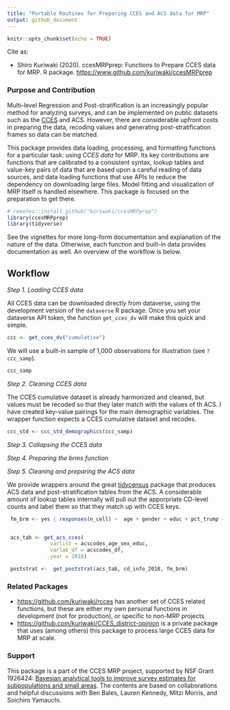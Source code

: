```yaml
---
title: "Portable Routines for Preparing CCES and ACS data for MRP"
output: github_document
---
```


```r
knitr::opts_chunk$set(echo = TRUE)
```

Cite as:

* Shiro Kuriwaki (2020). ccesMRPprep: Functions to Prepare CCES data for MRP. R package. <https://www.github.com/kuriwaki/ccesMRPprep>


### Purpose and Contribution

Multi-level Regression and Post-stratification is an increasingly popular method for analyzing surveys, and can be implemented on public datasets such as the [CCES](https://cces.gov.harvard.edu/) and ACS. However, there are considerable upfront costs in preparing the data, recoding values and generating post-stratification frames so data can be matched.

This package provides data loading, processing, and formatting functions for a particular task: using _CCES data_ for MRP. Its key contributions are functions that are calibrated to a consistent syntax, lookup tables and value-key pairs of data that are based upon a careful reading of data sources, and data loading functions that use APIs to reduce the dependency on downloading large files. Model fitting and visualization of MRP itself is handled elsewhere. This package is focused on the preparation to get there. 
   
   
```r
# remotes::install_github("kuriwaki/ccesMRPprep")
library(ccesMRPprep)
library(tidyverse)
```

See the vignettes for more long-form documentation and explanation of the nature of the data. Otherwise, each function and built-in data provides documentation as well. An overview of the workflow is below.


## Workflow

_Step 1. Loading CCES data_

All CCES data can be downloaded directly from dataverse, using the development version of the `dataverse` R package.  Once you set your dataverse API token, the function `get_cces_dv` will make this quick and simple. 


```r
ccc <- get_cces_dv("cumulative")
```

We will use a built-in sample of 1,000 observations for illustration (see `?ccc_samp`).

```r
ccc_samp
```



_Step 2. Cleaning CCES data_

The CCES cumulative dataset is already harmonized and cleaned, but values must be recoded so that they later match with the values of th ACS. I have created key-value pairings for the main demographic variables. The wrapper function expects a CCES cumulative dataset and recodes.

```r
ccc_std <- ccc_std_demographics(ccc_samp)
```


_Step 3. Collapsing the CCES data_


_Step 4. Preparing the brms function_


_Step 5. Cleaning and preparing the ACS data_

We provide wrappers around the great [tidycensus](https://walker-data.com/tidycensus/) package
that produces ACS data and post-stratification tables from the ACS. A considerable amount of
lookup tables internally will pull out the apporpriate CD-level counts and label them
so that they match up with CCES keys.

```r
 fm_brm <- yes | responses(n_cell) ~  age + gender + educ + pct_trump + (1|cd)


 acs_tab <- get_acs_cces(
              varlist = acscodes_age_sex_educ,
              varlab_df = acscodes_df,
             .year = 2018)

 poststrat <-  get_poststrat(acs_tab, cd_info_2018, fm_brm)
```




### Related Packages

- <https://github.com/kuriwaki/rcces> has another set of CCES related functions, but these
are either my own personal functions in development (not for production), or specific to 
non-MRP projects.
- <https://github.com/kuriwaki/CCES_district-opinion> is a private package that uses (among others) this package to process large CCES data for MRP at scale. 


### Support

This package is a part of the CCES MRP project, supported by NSF Grant 1926424: [Bayesian analytical tools to improve survey estimates for subpopulations and small areas](https://nsf.gov/awardsearch/showAward?AWD_ID=1926424). The contents are based on collaborations and helpful discussions with Ben Bales, Lauren Kennedy, Mitzi Morris, and Soichiro Yamauchi.
